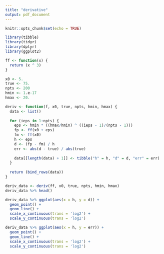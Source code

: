 ```yaml
---
title: "derivative"
output: pdf_document
---
```


```r
knitr::opts_chunk$set(echo = TRUE)

library(tibble)
library(tidyr)
library(dplyr)
library(ggplot2)
```

```r
ff <- function(x) {
  return (x ^ 3)
}

x0 <- 5.
true <- 75.
npts <- 200
hmin <- 1.e-17
hmax <- 20.

deriv <- function(f, x0, true, npts, hmin, hmax) {
  data <- list()
  
  for (ieps in 1:npts) {
    eps <- hmin * ((hmax/hmin) ^ ((ieps - 1)/(npts - 1)))
    fp <- ff(x0 + eps)
    fm <- ff(x0)
    h <- eps
    d <- (fp - fm) / h
    err <- abs(d - true) / abs(true)
    
    data[[length(data) + 1]] <- tibble("h" = h, "d" = d, "err" = err)
  }
  
  return (bind_rows(data))
}

deriv_data <- deriv(ff, x0, true, npts, hmin, hmax)
deriv_data %>% head()

deriv_data %>% ggplot(aes(x = h, y = d)) +
  geom_point() + 
  geom_line() + 
  scale_x_continuous(trans = 'log2') +
  scale_y_continuous(trans = 'log2')

deriv_data %>% ggplot(aes(x = h, y = err)) +
  geom_point() + 
  geom_line() + 
  scale_x_continuous(trans = 'log2') +
  scale_y_continuous(trans = 'log2')
```
